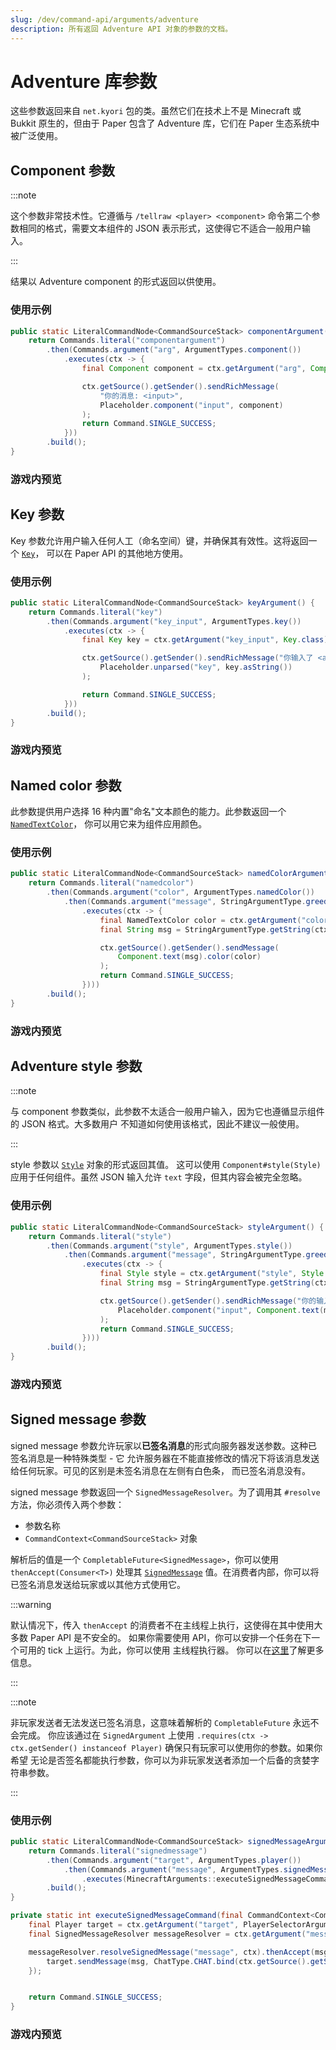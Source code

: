 ```yaml
---
slug: /dev/command-api/arguments/adventure
description: 所有返回 Adventure API 对象的参数的文档。
---
```



# Adventure 库参数
这些参数返回来自 `net.kyori` 包的类。虽然它们在技术上不是 Minecraft 或 Bukkit 原生的，但由于 Paper 包含了 Adventure 库，它们在 Paper 生态系统中被广泛使用。

## Component 参数
:::note

这个参数非常技术性。它遵循与 `/tellraw <player> <component>` 命令第二个参数相同的格式，需要文本组件的 JSON 表示形式，这使得它不适合一般用户输入。

:::

结果以 Adventure component 的形式返回以供使用。

### 使用示例
```java
public static LiteralCommandNode<CommandSourceStack> componentArgument() {
    return Commands.literal("componentargument")
        .then(Commands.argument("arg", ArgumentTypes.component())
            .executes(ctx -> {
                final Component component = ctx.getArgument("arg", Component.class);

                ctx.getSource().getSender().sendRichMessage(
                    "你的消息: <input>",
                    Placeholder.component("input", component)
                );
                return Command.SINGLE_SUCCESS;
            }))
        .build();
}
```

### 游戏内预览
<FullWidthVideo src={ComponentMp4}/>


## Key 参数
Key 参数允许用户输入任何人工（命名空间）键，并确保其有效性。这将返回一个 [`Key`](https://jd.advntr.dev/key/latest/net/kyori/adventure/key/Key.html)，
可以在 Paper API 的其他地方使用。

### 使用示例
```java
public static LiteralCommandNode<CommandSourceStack> keyArgument() {
    return Commands.literal("key")
        .then(Commands.argument("key_input", ArgumentTypes.key())
            .executes(ctx -> {
                final Key key = ctx.getArgument("key_input", Key.class);

                ctx.getSource().getSender().sendRichMessage("你输入了 <aqua><key></aqua>！",
                    Placeholder.unparsed("key", key.asString())
                );

                return Command.SINGLE_SUCCESS;
            }))
        .build();
}
```

### 游戏内预览
<FullWidthVideo src={KeyMp4}/>


## Named color 参数
此参数提供用户选择 16 种内置"命名"文本颜色的能力。此参数返回一个
[`NamedTextColor`](https://jd.advntr.dev/api/latest/net/kyori/adventure/text/format/NamedTextColor.html)，
你可以用它来为组件应用颜色。

### 使用示例
```java
public static LiteralCommandNode<CommandSourceStack> namedColorArgument() {
    return Commands.literal("namedcolor")
        .then(Commands.argument("color", ArgumentTypes.namedColor())
            .then(Commands.argument("message", StringArgumentType.greedyString())
                .executes(ctx -> {
                    final NamedTextColor color = ctx.getArgument("color", NamedTextColor.class);
                    final String msg = StringArgumentType.getString(ctx, "message");

                    ctx.getSource().getSender().sendMessage(
                        Component.text(msg).color(color)
                    );
                    return Command.SINGLE_SUCCESS;
                })))
        .build();
}
```

### 游戏内预览
<FullWidthVideo src={NamedColorMp4}/>


## Adventure style 参数
:::note

与 component 参数类似，此参数不太适合一般用户输入，因为它也遵循显示组件的 JSON 格式。大多数用户
不知道如何使用该格式，因此不建议一般使用。

:::

style 参数以 [`Style`](https://jd.advntr.dev/api/latest/net/kyori/adventure/text/format/Style.html) 对象的形式返回其值。
这可以使用 `Component#style(Style)` 应用于任何组件。虽然 JSON 输入允许 `text` 字段，但其内容会被完全忽略。

### 使用示例
```java
public static LiteralCommandNode<CommandSourceStack> styleArgument() {
    return Commands.literal("style")
        .then(Commands.argument("style", ArgumentTypes.style())
            .then(Commands.argument("message", StringArgumentType.greedyString())
                .executes(ctx -> {
                    final Style style = ctx.getArgument("style", Style.class);
                    final String msg = StringArgumentType.getString(ctx, "message");

                    ctx.getSource().getSender().sendRichMessage("你的输入: <input>",
                        Placeholder.component("input", Component.text(message).style(style))
                    );
                    return Command.SINGLE_SUCCESS;
                })))
        .build();
}
```

### 游戏内预览
<FullWidthVideo src={StyleMp4}/>


## Signed message 参数
signed message 参数允许玩家以**已签名消息**的形式向服务器发送参数。这种已签名消息是一种特殊类型 - 它
允许服务器在不能直接修改的情况下将该消息发送给任何玩家。可见的区别是未签名消息在左侧有白色条，
而已签名消息没有。

signed message 参数返回一个 `SignedMessageResolver`。为了调用其 `#resolve` 方法，你必须传入两个参数：
* 参数名称
* `CommandContext<CommandSourceStack>` 对象

解析后的值是一个 `CompletableFuture<SignedMessage>`，你可以使用 `thenAccept(Consumer<T>)` 处理其 [`SignedMessage`](https://jd.advntr.dev/api/latest/net/kyori/adventure/chat/SignedMessage.html)
值。在消费者内部，你可以将已签名消息发送给玩家或以其他方式使用它。

:::warning

默认情况下，传入 `thenAccept` 的消费者不在主线程上执行，这使得在其中使用大多数 Paper API 是不安全的。
如果你需要使用 API，你可以安排一个任务在下一个可用的 tick 上运行。为此，你可以使用
<Javadoc name="org.bukkit.scheduler.BukkitScheduler#getMainThreadExecutor(org.bukkit.plugin.Plugin)">主线程执行器</Javadoc>。
你可以在[这里](../../scheduler.mdx)了解更多信息。

:::

:::note

非玩家发送者无法发送已签名消息，这意味着解析的 `CompletableFuture` 永远不会完成。
你应该通过在 `SignedArgument` 上使用 `.requires(ctx -> ctx.getSender() instanceof Player)` 确保只有玩家可以使用你的参数。如果你希望
无论是否签名都能执行参数，你可以为非玩家发送者添加一个后备的贪婪字符串参数。

:::

### 使用示例
```java title="MinecraftArguments.java"
public static LiteralCommandNode<CommandSourceStack> signedMessageArgument() {
    return Commands.literal("signedmessage")
        .then(Commands.argument("target", ArgumentTypes.player())
            .then(Commands.argument("message", ArgumentTypes.signedMessage())
                .executes(MinecraftArguments::executeSignedMessageCommand)))
        .build();
}

private static int executeSignedMessageCommand(final CommandContext<CommandSourceStack> ctx) throws CommandSyntaxException {
    final Player target = ctx.getArgument("target", PlayerSelectorArgumentResolver.class).resolve(ctx.getSource()).getFirst();
    final SignedMessageResolver messageResolver = ctx.getArgument("message", SignedMessageResolver.class);

    messageResolver.resolveSignedMessage("message", ctx).thenAccept(msg -> {
        target.sendMessage(msg, ChatType.CHAT.bind(ctx.getSource().getSender().name()));
    });


    return Command.SINGLE_SUCCESS;
}
```

### 游戏内预览
<FullWidthVideo src={SignedMessageMp4}/>